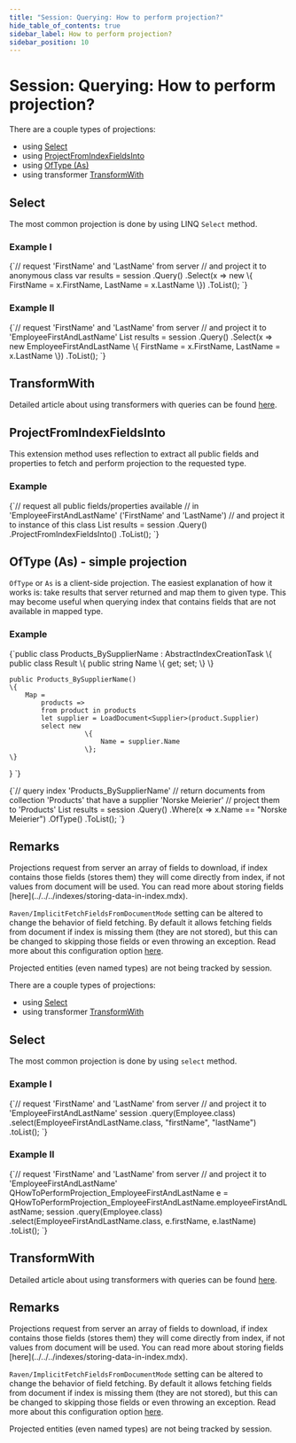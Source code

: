 ---
title: "Session: Querying: How to perform projection?"
hide_table_of_contents: true
sidebar_label: How to perform projection?
sidebar_position: 10
---




# Session: Querying: How to perform projection?
<LanguageSwitcher supportedLanguages={supportedLanguages} />
<LanguageContent language="csharp">


There are a couple types of projections:

- using [Select](../../../client-api/session/querying/how-to-perform-projection.mdx#select)
- using [ProjectFromIndexFieldsInto](../../../client-api/session/querying/how-to-perform-projection.mdx#projectfromindexfieldsinto)
- using [OfType (As)](../../../client-api/session/querying/how-to-perform-projection.mdx#oftype-(as)---simple-projection)
- using transformer [TransformWith](../../../client-api/session/querying/how-to-use-transformers-in-queries.mdx)

## Select

The most common projection is done by using LINQ `Select` method.

### Example I

<TabItem value="projection_1" label="projection_1">
<CodeBlock language="csharp">
{`// request 'FirstName' and 'LastName' from server
// and project it to anonymous class
var results = session
	.Query<Employee>()
	.Select(x => new
	\{
		FirstName = x.FirstName,
		LastName = x.LastName
	\})
	.ToList();
`}
</CodeBlock>
</TabItem>

### Example II

<TabItem value="projection_2" label="projection_2">
<CodeBlock language="csharp">
{`// request 'FirstName' and 'LastName' from server
// and project it to 'EmployeeFirstAndLastName'
List<EmployeeFirstAndLastName> results = session
	.Query<Employee>()
	.Select(x => new EmployeeFirstAndLastName
	\{
		FirstName = x.FirstName,
		LastName = x.LastName
	\})
	.ToList();
`}
</CodeBlock>
</TabItem>



## TransformWith

Detailed article about using transformers with queries can be found [here](../../../client-api/session/querying/how-to-use-transformers-in-queries.mdx).



## ProjectFromIndexFieldsInto

This extension method uses reflection to extract all public fields and properties to fetch and perform projection to the requested type.

### Example

<TabItem value="projection_3" label="projection_3">
<CodeBlock language="csharp">
{`// request all public fields/properties available 
// in 'EmployeeFirstAndLastName' ('FirstName' and 'LastName')
// and project it to instance of this class
List<EmployeeFirstAndLastName> results = session
	.Query<Employee>()
	.ProjectFromIndexFieldsInto<EmployeeFirstAndLastName>()
	.ToList();
`}
</CodeBlock>
</TabItem>



## OfType (As) - simple projection

`OfType` or `As` is a client-side projection. The easiest explanation of how it works is: take results that server returned and map them to given type. This may become useful when querying index that contains fields that are not available in mapped type.

### Example

<TabItem value="projection_4" label="projection_4">
<CodeBlock language="csharp">
{`public class Products_BySupplierName : AbstractIndexCreationTask<Product>
\{
	public class Result
	\{
		public string Name \{ get; set; \}
	\}

	public Products_BySupplierName()
	\{
		Map =
			products =>
			from product in products
			let supplier = LoadDocument<Supplier>(product.Supplier)
			select new
				       \{
					       Name = supplier.Name
				       \};
	\}
\}
`}
</CodeBlock>
</TabItem>

<TabItem value="projection_5" label="projection_5">
<CodeBlock language="csharp">
{`// query index 'Products_BySupplierName' 
// return documents from collection 'Products' that have a supplier 'Norske Meierier'
// project them to 'Products'
List<Product> results = session
	.Query<Products_BySupplierName.Result, Products_BySupplierName>()
	.Where(x => x.Name == "Norske Meierier")
	.OfType<Product>()
	.ToList();
`}
</CodeBlock>
</TabItem>



## Remarks

<Admonition type="note" title="Note" id="note" href="#note">
Projections request from server an array of fields to download, if index contains those fields (stores them) they will come directly from index, if not values from document will be used. You can read more about storing fields [here](../../../indexes/storing-data-in-index.mdx).

`Raven/ImplicitFetchFieldsFromDocumentMode` setting can be altered to change the behavior of field fetching. By default it allows fetching fields from document if index is missing them (they are not stored), but this can be changed to skipping those fields or even throwing an exception. Read more about this configuration option [here](../../../server/configuration/configuration-options.mdx#index-settings).
</Admonition>

<Admonition type="note" title="">
Projected entities (even named types) are not being tracked by session.
</Admonition>


</LanguageContent>
<LanguageContent language="java">


There are a couple types of projections:

- using [Select](../../../client-api/session/querying/how-to-perform-projection.mdx#select)
- using transformer [TransformWith](../../../client-api/session/querying/how-to-use-transformers-in-queries.mdx)

## Select

The most common projection is done by using `select` method.

### Example I

<TabItem value="projection_1" label="projection_1">
<CodeBlock language="java">
{`// request 'FirstName' and 'LastName' from server
// and project it to 'EmployeeFirstAndLastName'
session
  .query(Employee.class)
  .select(EmployeeFirstAndLastName.class, "firstName", "lastName")
  .toList();
`}
</CodeBlock>
</TabItem>

### Example II

<TabItem value="projection_2" label="projection_2">
<CodeBlock language="java">
{`// request 'FirstName' and 'LastName' from server
// and project it to 'EmployeeFirstAndLastName'
QHowToPerformProjection_EmployeeFirstAndLastName e =
  QHowToPerformProjection_EmployeeFirstAndLastName.employeeFirstAndLastName;
session
  .query(Employee.class)
  .select(EmployeeFirstAndLastName.class, e.firstName, e.lastName)
  .toList();
`}
</CodeBlock>
</TabItem>



## TransformWith

Detailed article about using transformers with queries can be found [here](../../../client-api/session/querying/how-to-use-transformers-in-queries.mdx).



## Remarks

<Admonition type="note" title="Note" id="note" href="#note">
Projections request from server an array of fields to download, if index contains those fields (stores them) they will come directly from index, if not values from document will be used. You can read more about storing fields [here](../../../indexes/storing-data-in-index.mdx).

`Raven/ImplicitFetchFieldsFromDocumentMode` setting can be altered to change the behavior of field fetching. By default it allows fetching fields from document if index is missing them (they are not stored), but this can be changed to skipping those fields or even throwing an exception. Read more about this configuration option [here](../../../server/configuration/configuration-options.mdx#index-settings).
</Admonition>


<Admonition type="note" title="">
Projected entities (even named types) are not being tracked by session.
</Admonition>


</LanguageContent>

<!---
- [Indexes : Querying : Projections](../../../indexes/querying/projections)

-->